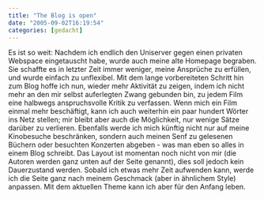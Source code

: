 ```yaml
---
title: "The Blog is open"
date: "2005-09-02T16:19:54"
categories: [gedacht]
---
```


Es ist so weit: Nachdem ich endlich den Uniserver gegen einen privaten Webspace eingetauscht habe, wurde auch meine alte Homepage begraben. Sie schaffte es in letzter Zeit immer weniger, meine Ansprüche zu erfüllen, und wurde einfach zu unflexibel.
Mit dem lange vorbereiteten Schritt hin zum Blog hoffe ich nun, wieder mehr Aktivität zu zeigen, indem ich nicht mehr an den mir selbst auferlegten Zwang gebunden bin, zu jedem Film eine halbwegs anspruchsvolle Kritik zu verfassen. Wenn mich ein Film einmal mehr beschäftigt, kann ich auch weiterhin ein paar hundert Wörter ins Netz stellen; mir bleibt aber auch die Möglichkeit, nur wenige Sätze darüber zu verlieren.
Ebenfalls werde ich mich künftig nicht nur auf meine Kinobesuche beschränken, sondern auch meinen Senf zu gelesenen Büchern oder besuchten Konzerten abgeben - was man eben so alles in einem Blog schreibt.
Das Layout ist momentan noch nicht von mir (die Autoren werden ganz unten auf der Seite genannt), dies soll jedoch kein Dauerzustand werden. Sobald ich etwas mehr Zeit aufwenden kann, werde ich die Seite ganz nach meinem Geschmack (aber in ähnlichem Style) anpassen. Mit dem aktuellen Theme kann ich aber für den Anfang leben.
